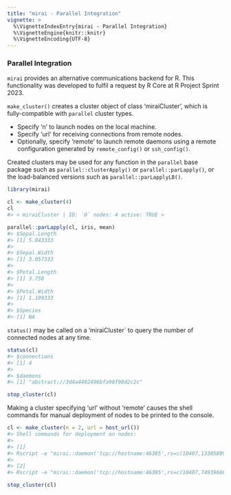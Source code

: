 ```yaml
---
title: "mirai - Parallel Integration"
vignette: >
  %\VignetteIndexEntry{mirai - Parallel Integration}
  %\VignetteEngine{knitr::knitr}
  %\VignetteEncoding{UTF-8}
---
```



### Parallel Integration

`mirai` provides an alternative communications backend for R. This functionality was developed to fulfil a request by R Core at R Project Sprint 2023.

`make_cluster()` creates a cluster object of class 'miraiCluster', which is fully-compatible with `parallel` cluster types.

  + Specify 'n' to launch nodes on the local machine.
  + Specify 'url' for receiving connections from remote nodes.
  + Optionally, specify 'remote' to launch remote daemons using a remote configuration generated by `remote_config()` or `ssh_config()`.

Created clusters may be used for any function in the `parallel` base package such as `parallel::clusterApply()` or `parallel::parLapply()`, or the load-balanced versions such as `parallel::parLapplyLB()`.

```r
library(mirai)

cl <- make_cluster(4)
cl
#> < miraiCluster | ID: `0` nodes: 4 active: TRUE >

parallel::parLapply(cl, iris, mean)
#> $Sepal.Length
#> [1] 5.843333
#> 
#> $Sepal.Width
#> [1] 3.057333
#> 
#> $Petal.Length
#> [1] 3.758
#> 
#> $Petal.Width
#> [1] 1.199333
#> 
#> $Species
#> [1] NA
```

`status()` may be called on a 'miraiCluster` to query the number of connected nodes at any time.

```r
status(cl)
#> $connections
#> [1] 4
#> 
#> $daemons
#> [1] "abstract://3d4a4402496bfa98f98d2c2c"

stop_cluster(cl)
```
Making a cluster specifying 'url' without 'remote' causes the shell commands for manual deployment of nodes to be printed to the console.

```r
cl <- make_cluster(n = 2, url = host_url())
#> Shell commands for deployment on nodes:
#> 
#> [1]
#> Rscript -e "mirai::daemon('tcp://hostname:46385',rs=c(10407,1330589964,-1191976291,1617653946,461158131,253482904,1523997881))"
#> 
#> [2]
#> Rscript -e "mirai::daemon('tcp://hostname:46385',rs=c(10407,749396609,-578276799,2131323632,1725456233,-1056170017,453431426))"

stop_cluster(cl)
```
